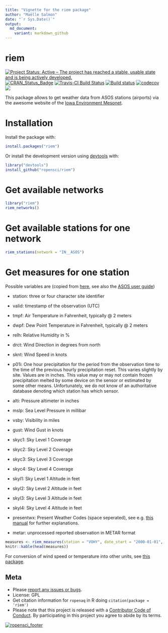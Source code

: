 ```yaml
---
title: "Vignette for the riem package"
author: "Maëlle Salmon"
date: "`r Sys.Date()`"
output:
  md_document:
    variant: markdown_github
---
```

riem
=============
[![Project Status: Active – The project has reached a stable, usable state and is being actively developed.](http://www.repostatus.org/badges/latest/active.svg)](http://www.repostatus.org/#active)
[![CRAN_Status_Badge](http://www.r-pkg.org/badges/version/riem)](http://cran.r-project.org/package=riem)
[![Travis-CI Build Status](https://travis-ci.org/ropensci/riem.svg?branch=master)](https://travis-ci.org/ropensci/riem)
[![Build status](https://ci.appveyor.com/api/projects/status/jl8sxr77bi8jnqrm?svg=true)](https://ci.appveyor.com/project/ropensci/riem)
[![codecov](https://codecov.io/gh/ropensci/riem/branch/master/graph/badge.svg)](https://codecov.io/gh/ropensci/riem)
[![](https://badges.ropensci.org/39_status.svg)](https://github.com/ropensci/onboarding/issues/39)


This package allows to get weather data from ASOS stations (airports) via the awesome website of the [Iowa Environment Mesonet](https://mesonet.agron.iastate.edu/request/download.phtml?network=IN__ASOS).


# Installation

Install the package with:

```r
install.packages("riem")
```

Or install the development version using [devtools](https://github.com/hadley/devtools) with:

```r
library("devtools")
install_github("ropensci/riem")

```

# Get available networks

```r
library("riem")
riem_networks() 
```

# Get available stations for one network

```r
riem_stations(network = "IN__ASOS") 
```


# Get measures for one station

Possible variables are (copied from [here](https://mesonet.agron.iastate.edu/request/download.phtml), see also the [ASOS user guide](http://www.nws.noaa.gov/asos/pdfs/aum-toc.pdf))

* station: three or four character site identifier

* valid: timestamp of the observation (UTC)

* tmpf: Air Temperature in Fahrenheit, typically @ 2 meters

* dwpf: Dew Point Temperature in Fahrenheit, typically @ 2 meters

* relh: Relative Humidity in \%

* drct: Wind Direction in degrees from north

* sknt: Wind Speed in knots

* p01i: One hour precipitation for the period from the observation time to the time of the previous hourly precipitation reset. This varies slightly by site. Values are in inches. This value may or may not contain frozen precipitation melted by some device on the sensor or estimated by some other means. Unfortunately, we do not know of an authoritative database denoting which station has which sensor.

* alti: Pressure altimeter in inches

* mslp: Sea Level Pressure in millibar

* vsby: Visibility in miles

* gust: Wind Gust in knots

* skyc1: Sky Level 1 Coverage

* skyc2: Sky Level 2 Coverage

* skyc3: Sky Level 3 Coverage

* skyc4: Sky Level 4 Coverage

* skyl1: Sky Level 1 Altitude in feet

* skyl2: Sky Level 2 Altitude in feet

* skyl3: Sky Level 3 Altitude in feet

* skyl4: Sky Level 4 Altitude in feet

* presentwx: Present Weather Codes (space seperated), see e.g. [this manual](http://www.ofcm.gov/fmh-1/pdf/H-CH8.pdf) for further explanations.

* metar: unprocessed reported observation in METAR format

```r
measures <- riem_measures(station = "VOHY", date_start = "2000-01-01", date_end = "2016-04-22") 
knitr::kable(head(measures))
```

For conversion of wind speed or temperature into other units, see [this package](https://github.com/geanders/weathermetrics/).


## Meta

* Please [report any issues or bugs](https://github.com/ropenscilabs/riem/issues).
* License: GPL
* Get citation information for `ropenaq` in R doing `citation(package = 'riem')`
* Please note that this project is released with a [Contributor Code of Conduct](CONDUCT.md). By participating in this project you agree to abide by its terms.

[![ropensci_footer](http://ropensci.org/public_images/github_footer.png)](http://ropensci.org)
